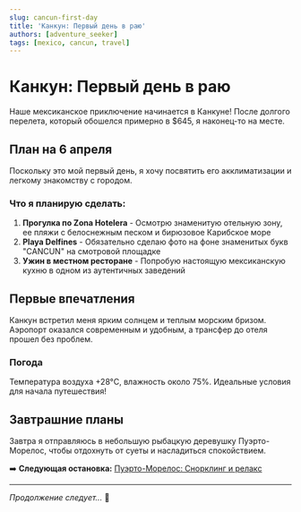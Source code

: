 ```yaml
---
slug: cancun-first-day
title: 'Канкун: Первый день в раю'
authors: [adventure_seeker]
tags: [mexico, cancun, travel]
---
```


# Канкун: Первый день в раю

Наше мексиканское приключение начинается в Канкуне! После долгого перелета, который обошелся примерно в $645, я наконец-то на месте.

## План на 6 апреля

Поскольку это мой первый день, я хочу посвятить его акклиматизации и легкому знакомству с городом.

<!-- truncate -->

### Что я планирую сделать:

1. **Прогулка по Zona Hotelera** - Осмотрю знаменитую отельную зону, ее пляжи с белоснежным песком и бирюзовое Карибское море
2. **Playa Delfines** - Обязательно сделаю фото на фоне знаменитых букв "CANCUN" на смотровой площадке
3. **Ужин в местном ресторане** - Попробую настоящую мексиканскую кухню в одном из аутентичных заведений

## Первые впечатления

Канкун встретил меня ярким солнцем и теплым морским бризом. Аэропорт оказался современным и удобным, а трансфер до отеля прошел без проблем.

### Погода

Температура воздуха +28°C, влажность около 75%. Идеальные условия для начала путешествия!

## Завтрашние планы

Завтра я отправляюсь в небольшую рыбацкую деревушку Пуэрто-Морелос, чтобы отдохнуть от суеты и насладиться спокойствием.

➡️ **Следующая остановка:** [Пуэрто-Морелос: Снорклинг и релакс](./puerto-morelos-snorkel-and-relax)

---

*Продолжение следует...* 🌴
